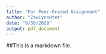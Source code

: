 ```yaml
---
title: "For Peer-Graded Assignment"
author: "ZawLynnHtet"
date: "9/30/2020"
output: pdf_document
---
```


##This is a markdown file.
